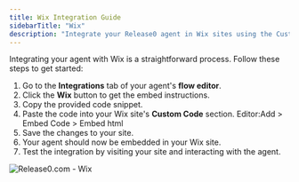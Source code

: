 ```yaml
---
title: Wix Integration Guide
sidebarTitle: "Wix"
description: "Integrate your Release0 agent in Wix sites using the Custom Code section."
---
```

Integrating your agent with Wix is a straightforward process. Follow these steps to get started:
1. Go to the **Integrations** tab of your agent's **flow editor**.
2. Click the **Wix** button to get the embed instructions.
3. Copy the provided code snippet.
4. Paste the code into your Wix site's **Custom Code** section. Editor:Add > Embed Code > Embed html
5. Save the changes to your site.
6. Your agent should now be embedded in your Wix site.
7. Test the integration by visiting your site and interacting with the agent.

<Frame style={{ maxWidth: '400px' }}>
  <img src="/images/integrations/wix-integration.png" alt="Release0.com - Wix" />
</Frame>
